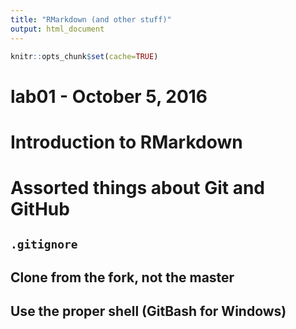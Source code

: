 ```yaml
---
title: "RMarkdown (and other stuff)"
output: html_document
---
```


```r
knitr::opts_chunk$set(cache=TRUE)
```

# lab01 - October 5, 2016

# Introduction to RMarkdown

# Assorted things about Git and GitHub

## `.gitignore`

## Clone from the fork, not the master

## Use the proper shell (GitBash for Windows)



